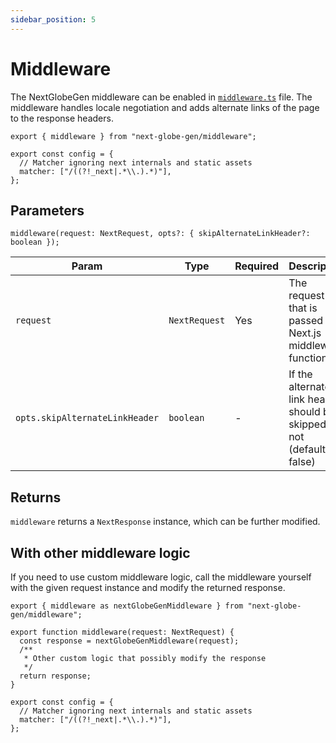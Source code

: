 ```yaml
---
sidebar_position: 5
---
```


# Middleware

The NextGlobeGen middleware can be enabled in [`middleware.ts`](https://nextjs.org/docs/app/building-your-application/routing/middleware) file. The middleware handles locale negotiation and adds alternate links of the page to the response headers.

```tsx title="src/middleware.ts"
export { middleware } from "next-globe-gen/middleware";

export const config = {
  // Matcher ignoring next internals and static assets
  matcher: ["/((?!_next|.*\\.).*)"],
};
```

## Parameters

```tsx
middleware(request: NextRequest, opts?: { skipAlternateLinkHeader?: boolean });
```

| Param                          | Type          | Required | Description                                                            |
| ------------------------------ | ------------- | -------- | ---------------------------------------------------------------------- |
| `request`                      | `NextRequest` | Yes      | The request that is passed to Next.js middleware function              |
| `opts.skipAlternateLinkHeader` | `boolean`     | -        | If the alternate link header should be skipped or not (default: false) |

## Returns

`middleware` returns a `NextResponse` instance, which can be further modified.

## With other middleware logic

If you need to use custom middleware logic, call the middleware yourself with the given request instance and modify the returned response.

```tsx title="src/middleware.ts"
export { middleware as nextGlobeGenMiddleware } from "next-globe-gen/middleware";

export function middleware(request: NextRequest) {
  const response = nextGlobeGenMiddleware(request);
  /**
   * Other custom logic that possibly modify the response
   */
  return response;
}

export const config = {
  // Matcher ignoring next internals and static assets
  matcher: ["/((?!_next|.*\\.).*)"],
};
```
